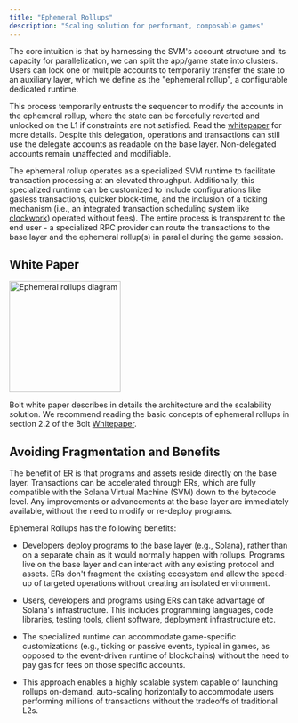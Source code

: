 ```yaml
---
title: "Ephemeral Rollups"
description: "Scaling solution for performant, composable games"
---
```


The core intuition is that by harnessing the SVM's account structure and its capacity for parallelization, we can split the app/game state into clusters. Users can lock one or multiple accounts to temporarily transfer the state to an auxiliary layer, which we define as the "ephemeral rollup", a configurable dedicated runtime.

This process temporarily entrusts the sequencer to modify the accounts in the ephemeral rollup, where the state can be forcefully reverted and unlocked on the L1 if constraints are not satisfied. Read the [whitepaper](https://arxiv.org/abs/2311.02650) for more details. Despite this delegation, operations and transactions can still use the delegate accounts as readable on the base layer. Non-delegated accounts remain unaffected and modifiable.

The ephemeral rollup operates as a specialized SVM runtime to facilitate transaction processing at an elevated throughput. Additionally, this specialized runtime can be customized to include configurations like gasless transactions, quicker block-time, and the inclusion of a ticking mechanism (i.e., an integrated transaction scheduling system like [clockwork](https://github.com/clockwork-xyz/clockwork)) operated without fees). The entire process is transparent to the end user - a specialized RPC provider can route the transactions to the base layer and the ephemeral rollup(s) in parallel during the game session.

## White Paper

<img height="200" alt="Ephemeral rollups diagram" src="/images/ER_diagram.png" />

Bolt white paper describes in details the architecture and the scalability solution. We recommend reading the basic concepts of ephemeral rollups in section 2.2 of the Bolt [Whitepaper](https://arxiv.org/abs/2311.02650).

## Avoiding Fragmentation and Benefits

The benefit of ER is that programs and assets reside directly on the base layer. Transactions can be accelerated through ERs, which are fully compatible with the Solana Virtual Machine (SVM) down to the bytecode level. Any improvements or advancements at the base layer are immediately available, without the need to modify or re-deploy programs.

Ephemeral Rollups has the following benefits:

- Developers deploy programs to the base layer (e.g., Solana), rather than on a separate chain as it would normally happen with rollups. Programs live on the base layer and can interact with any existing protocol and assets. ERs don't fragment the existing ecosystem and allow the speed-up of targeted operations without creating an isolated environment.

- Users, developers and programs using ERs can take advantage of Solana's infrastructure. This includes programming languages, code libraries, testing tools, client software, deployment infrastructure etc.

- The specialized runtime can accommodate game-specific customizations (e.g., ticking or passive events, typical in games, as opposed to the event-driven runtime of blockchains) without the need to pay gas for fees on those specific accounts.

- This approach enables a highly scalable system capable of launching rollups on-demand, auto-scaling horizontally to accommodate users performing millions of transactions without the tradeoffs of traditional L2s.
